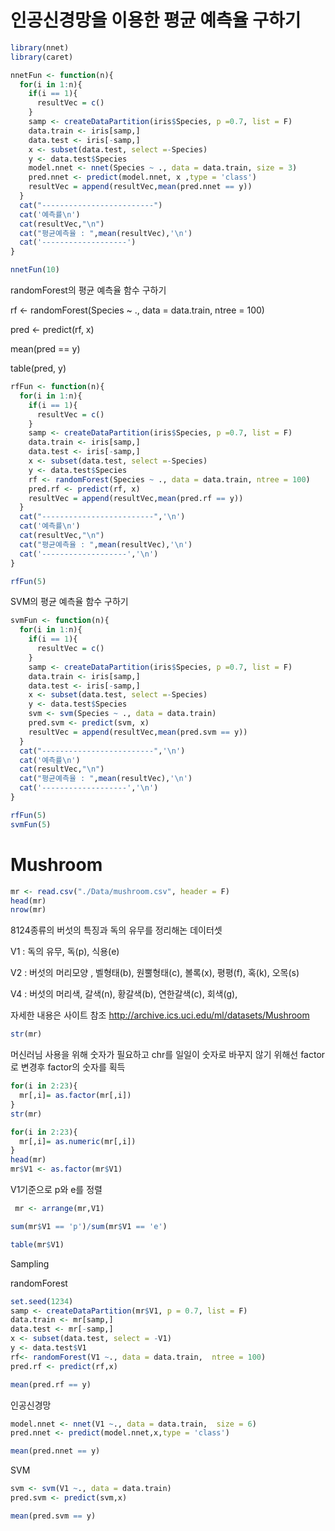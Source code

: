 # 인공신경망을 이용한 평균 예측율 구하기

```r
library(nnet)
library(caret)
```

```r
nnetFun <- function(n){
  for(i in 1:n){
    if(i == 1){
      resultVec = c()
    }
    samp <- createDataPartition(iris$Species, p =0.7, list = F)
    data.train <- iris[samp,]
    data.test <- iris[-samp,]
    x <- subset(data.test, select =-Species)
    y <- data.test$Species
    model.nnet <- nnet(Species ~ ., data = data.train, size = 3)
    pred.nnet <- predict(model.nnet, x ,type = 'class')
    resultVec = append(resultVec,mean(pred.nnet == y))
  }
  cat("-------------------------")
  cat('예측률\n')
  cat(resultVec,"\n")
  cat("평균예측율 : ",mean(resultVec),'\n')
  cat('-------------------')
}
```

```r
nnetFun(10)
```

randomForest의 평균 예측율 함수 구하기

rf \<- randomForest(Species \~ ., data = data.train, ntree = 100)

pred \<- predict(rf, x)

mean(pred == y)

table(pred, y)

```r
rfFun <- function(n){
  for(i in 1:n){
    if(i == 1){
      resultVec = c()
    }
    samp <- createDataPartition(iris$Species, p =0.7, list = F)
    data.train <- iris[samp,]
    data.test <- iris[-samp,]
    x <- subset(data.test, select =-Species)
    y <- data.test$Species
    rf <- randomForest(Species ~ ., data = data.train, ntree = 100)
    pred.rf <- predict(rf, x)
    resultVec = append(resultVec,mean(pred.rf == y))
  }
  cat("-------------------------",'\n')
  cat('예측률\n')
  cat(resultVec,"\n")
  cat("평균예측율 : ",mean(resultVec),'\n')
  cat('-------------------','\n')
}
```

```r
rfFun(5)
```

SVM의 평균 예측율 함수 구하기

```r
svmFun <- function(n){
  for(i in 1:n){
    if(i == 1){
      resultVec = c()
    }
    samp <- createDataPartition(iris$Species, p =0.7, list = F)
    data.train <- iris[samp,]
    data.test <- iris[-samp,]
    x <- subset(data.test, select =-Species)
    y <- data.test$Species
    svm <- svm(Species ~ ., data = data.train)
    pred.svm <- predict(svm, x)
    resultVec = append(resultVec,mean(pred.svm == y))
  }
  cat("-------------------------",'\n')
  cat('예측률\n')
  cat(resultVec,"\n")
  cat("평균예측율 : ",mean(resultVec),'\n')
  cat('-------------------','\n')
}
```

```r
rfFun(5)
svmFun(5)
```

# Mushroom

```r
mr <- read.csv("./Data/mushroom.csv", header = F)
head(mr)
nrow(mr)
```

8124종류의 버섯의 특징과 독의 유무를 정리해논 데이터셋

V1 : 독의 유무, 독(p), 식용(e)

V2 : 버섯의 머리모양 , 벨형태(b), 원뿔형태(c), 볼록(x), 평평(f), 혹(k), 오목(s)

V4 : 버섯의 머리색, 갈색(n), 황갈색(b), 연한갈색(c), 회색(g),

자세한 내용은 사이트 참조 <http://archive.ics.uci.edu/ml/datasets/Mushroom>

```r
str(mr)
```

머신러님 사용을 위해 숫자가 필요하고 chr를 일일이 숫자로 바꾸지 않기 위해선 factor로 변경후 factor의 숫자를 획득

```r
for(i in 2:23){
  mr[,i]= as.factor(mr[,i])
}
str(mr)
```

```r
for(i in 2:23){
  mr[,i]= as.numeric(mr[,i])
}
head(mr)
mr$V1 <- as.factor(mr$V1)
```

V1기준으로 p와 e를 정렬

```r

 mr <- arrange(mr,V1)
```

```r
sum(mr$V1 == 'p')/sum(mr$V1 == 'e')

table(mr$V1)
```

Sampling

randomForest

```r
set.seed(1234)
samp <- createDataPartition(mr$V1, p = 0.7, list = F)
data.train <- mr[samp,]
data.test <- mr[-samp,]
x <- subset(data.test, select = -V1)
y <- data.test$V1
rf<- randomForest(V1 ~., data = data.train,  ntree = 100)
pred.rf <- predict(rf,x)

mean(pred.rf == y)

```

인공신경망

```r
model.nnet <- nnet(V1 ~., data = data.train,  size = 6)
pred.nnet <- predict(model.nnet,x,type = 'class')

mean(pred.nnet == y)
```

SVM

```r
svm <- svm(V1 ~., data = data.train)
pred.svm <- predict(svm,x)

mean(pred.svm == y)
```

# 
